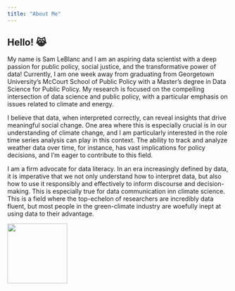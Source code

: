 ```yaml
---
title: "About Me"
---
```


## Hello! 😹

My name is Sam LeBlanc and I am an aspiring data scientist with a deep passion for public policy, social justice, and the transformative power of data! Currently, I am one week away from graduating from Georgetown University's McCourt School of Public Policy with a Master's degree in Data Science for Public Policy. My research is focused on the compelling intersection of data science and public policy, with a particular emphasis on issues related to climate and energy.

I believe that data, when interpreted correctly, can reveal insights that drive meaningful social change. One area where this is especially crucial is in our understanding of climate change, and I am particularly interested in the role time series analysis can play in this context. The ability to track and analyze weather data over time, for instance, has vast implications for policy decisions, and I'm eager to contribute to this field.

I am a firm advocate for data literacy. In an era increasingly defined by data, it is imperative that we not only understand how to interpret data, but also how to use it responsibly and effectively to inform discourse and decision-making. This is especially true for data communication inn climate science. This is a field where the top-echelon of researchers are incredibly data fluent, but most people in the green-climate industry are woefully inept at using data to their advantage.

![](images/sam.jpg){fig-align="center" width="136"}
